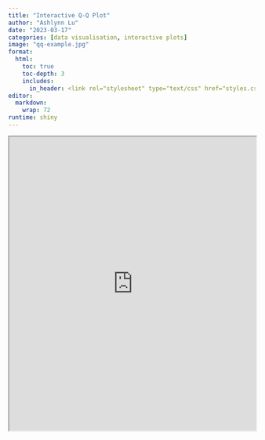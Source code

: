 ```yaml
---
title: "Interactive Q-Q Plot"
author: "Ashlynn Lu"
date: "2023-03-17"
categories: [data visualisation, interactive plots]
image: "qq-example.jpg"
format: 
  html:
    toc: true
    toc-depth: 3
    includes:
      in_header: <link rel="stylesheet" type="text/css" href="styles.css">
editor: 
  markdown: 
    wrap: 72
runtime: shiny
---
```





<iframe src="https://lkx724.shinyapps.io/example/" width="100%" height="600"></iframe>

